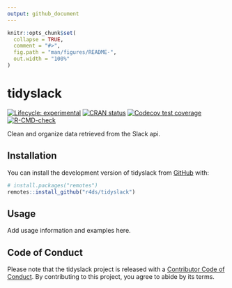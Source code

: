 ```yaml
---
output: github_document
---
```


<!-- README.md is generated from README.Rmd. Please edit that file -->

```r
knitr::opts_chunk$set(
  collapse = TRUE,
  comment = "#>",
  fig.path = "man/figures/README-",
  out.width = "100%"
)
```

# tidyslack

<!-- badges: start -->
[![Lifecycle: experimental](https://img.shields.io/badge/lifecycle-experimental-orange.svg)](https://lifecycle.r-lib.org/articles/stages.html#experimental)
[![CRAN status](https://www.r-pkg.org/badges/version/tidyslack)](https://CRAN.R-project.org/package=tidyslack)
[![Codecov test coverage](https://codecov.io/gh/r4ds/tidyslack/branch/main/graph/badge.svg)](https://app.codecov.io/gh/r4ds/tidyslack?branch=main)
[![R-CMD-check](https://github.com/r4ds/tidyslack/actions/workflows/R-CMD-check.yaml/badge.svg)](https://github.com/r4ds/tidyslack/actions/workflows/R-CMD-check.yaml)
<!-- badges: end -->

Clean and organize data retrieved from the Slack api.

## Installation

You can install the development version of tidyslack from [GitHub](https://github.com/) with:

``` r
# install.packages("remotes")
remotes::install_github("r4ds/tidyslack")
```

## Usage

Add usage information and examples here.

## Code of Conduct

Please note that the tidyslack project is released with a [Contributor Code of Conduct](https://r4ds.github.io/tidyslack/CODE_OF_CONDUCT.html). By contributing to this project, you agree to abide by its terms.

